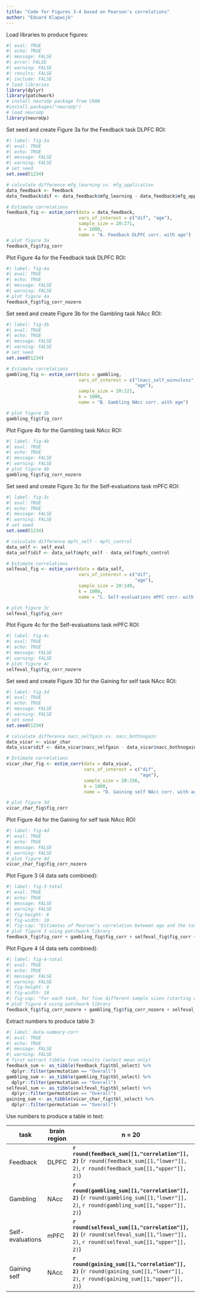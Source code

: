 ```yaml
---
title: "Code for Figures 3-4 based on Pearson's correlations"
author: "Eduard Klapwijk"
---
```

Load libraries to produce figures:
```r
#| eval: TRUE
#| echo: TRUE
#| message: FALSE
#| error: FALSE
#| warning: FALSE
#| results: FALSE
#| include: FALSE
# load libraries
library(dplyr)
library(patchwork)
# install neuroUp package from CRAN
#install.packages("neuroUp")
# load neuroUp
library(neuroUp)
```

Set seed and create Figure 3a for the Feedback task DLPFC ROI:
```r
#| label: fig-3a
#| eval: TRUE
#| echo: TRUE
#| message: FALSE
#| warning: FALSE
# set seed
set.seed(1234)

# calculate difference mfg_learning vs. mfg_application
data_feedback <- feedback
data_feedback$dif <- data_feedback$mfg_learning - data_feedback$mfg_application

# Estimate correlations
feedback_fig <- estim_corr(data = data_feedback,
                           vars_of_interest = c("dif", "age"),
                           sample_size = 20:271, 
                           k = 1000, 
                           name = "A. Feedback DLPFC corr. with age")
# plot figure 3a
feedback_fig$fig_corr
```

Plot Figure 4a for the Feedback task DLPFC ROI:
```r
#| label: fig-4a
#| eval: TRUE
#| echo: TRUE
#| message: FALSE
#| warning: FALSE
# plot figure 4a
feedback_fig$fig_corr_nozero
```

Set seed and create Figure 3b for the Gambling task NAcc ROI:
```r
#| label: fig-3b
#| eval: TRUE
#| echo: TRUE
#| message: FALSE
#| warning: FALSE
# set seed
set.seed(1234)

# Estimate correlations
gambling_fig <- estim_corr(data = gambling, 
                           vars_of_interest = c("lnacc_self_winvsloss", 
                                                "age"), 
                           sample_size = 20:221, 
                           k = 1000, 
                           name = "B. Gambling NAcc corr. with age")

# plot figure 3b
gambling_fig$fig_corr
```

Plot Figure 4b for the Gambling task NAcc ROI:
```r
#| label: fig-4b
#| eval: TRUE
#| echo: TRUE
#| message: FALSE
#| warning: FALSE
# plot figure 4b
gambling_fig$fig_corr_nozero
```

Set seed and create Figure 3c for the Self-evaluations task mPFC ROI:
```r
#| label: fig-3c
#| eval: TRUE
#| echo: TRUE
#| message: FALSE
#| warning: FALSE
# set seed
set.seed(1234)

# calculate difference mpfc_self - mpfc_control
data_self <- self_eval
data_self$dif <- data_self$mpfc_self - data_self$mpfc_control

# Estimate correlations
selfeval_fig <- estim_corr(data = data_self,
                           vars_of_interest = c("dif",
                                                "age"),
                           sample_size = 20:149, 
                           k = 1000, 
                           name = "C. Self-evaluations mPFC corr. with age")

# plot figure 3c
selfeval_fig$fig_corr
```

Plot Figure 4c for the Self-evaluations task mPFC ROI:
```r
#| label: fig-4c
#| eval: TRUE
#| echo: TRUE
#| message: FALSE
#| warning: FALSE
# plot figure 4c
selfeval_fig$fig_corr_nozero
```

Set seed and create Figure 3D for the Gaining for self task NAcc ROI:
```r
#| label: fig-3d
#| eval: TRUE
#| echo: TRUE
#| message: FALSE
#| warning: FALSE
# set seed
set.seed(1234)

# calculate difference nacc_selfgain vs. nacc_bothnogain
data_vicar <- vicar_char
data_vicar$dif <- data_vicar$nacc_selfgain - data_vicar$nacc_bothnogain

# Estimate correlations
vicar_char_fig <- estim_corr(data = data_vicar, 
                             vars_of_interest = c("dif", 
                                                  "age"),
                             sample_size = 20:156, 
                             k = 1000, 
                             name = "D. Gaining self NAcc corr. with age")

# plot figure 3d
vicar_char_fig$fig_corr
```

Plot Figure 4d for the Gaining for self task NAcc ROI:
```r
#| label: fig-4d
#| eval: TRUE
#| echo: TRUE
#| message: FALSE
#| warning: FALSE
# plot figure 4d
vicar_char_fig$fig_corr_nozero
```

Plot Figure 3 (4 data sets combined):
```r
#| label: fig-3-total
#| eval: TRUE
#| echo: TRUE
#| message: FALSE
#| warning: FALSE
#| fig-height: 6
#| fig-width: 10
#| fig-cap: "Estimates of Pearson’s correlation between age and the task effect for five different sample sizes (starting with $N=20$, then 1/5th parts of the total dataset). For each sample size 10 randomly chosen HDCI’s out of the 1000 HDCI’s computed are displayed (in green, permutation numbers used are displayed to the right of each subfigure). The average estimate with credible interval summarizing the 1000 HDCI’s for each sample size are plotted in orange. DLPFC = dorsolateral prefrontal cortex; mPFC = medial prefrontal cortex; NAcc = nucleus accumbens. Age is modeled as linearly increasing or decreasing."
# plot figure 3 using patchwork library
feedback_fig$fig_corr + gambling_fig$fig_corr + selfeval_fig$fig_corr + vicar_char_fig$fig_corr
```

Plot Figure 4 (4 data sets combined):
```r
#| label: fig-4-total
#| eval: TRUE
#| echo: TRUE
#| message: FALSE
#| warning: FALSE
#| fig-height: 6
#| fig-width: 10
#| fig-cap: "For each task, for five different sample sizes (starting with $N=20$, then 1/5th parts of the total dataset), the proportion of intervals not containing the value 0 is plotted in orange. Age is modeled as linearly increasing or decreasing."
# plot figure 4 using patchwork library
feedback_fig$fig_corr_nozero + gambling_fig$fig_corr_nozero + selfeval_fig$fig_corr_nozero + vicar_char_fig$fig_corr_nozero
```

Extract numbers to produce table 3:
```r
#| label: data-summary-corr
#| eval: TRUE
#| echo: TRUE
#| message: FALSE
#| warning: FALSE
# first extract tibble from results (select mean only)
feedback_sum <- as_tibble(feedback_fig$tbl_select) %>%
  dplyr::filter(permutation == "Overall")
gambling_sum <- as_tibble(gambling_fig$tbl_select) %>%
  dplyr::filter(permutation == "Overall")
selfeval_sum <- as_tibble(selfeval_fig$tbl_select) %>%
  dplyr::filter(permutation == "Overall")
gaining_sum <- as_tibble(vicar_char_fig$tbl_select) %>%
  dplyr::filter(permutation == "Overall")
```

Use numbers to produce a table in text:

| task             | brain region | n = 20                                                                                                                    | n = 2/5                                                                                                                                                | n = 3/5                                                                                                                                                | n = 4/5                                                                                                                                                | N = total                                                                                                                                              |
|-----------|-----------|-----------|-----------|-----------|-----------|-----------|
| Feedback         | DLPFC        | **`r round(feedback_sum[[1,"correlation"]], 2)`** (`r round(feedback_sum[[1,"lower"]], 2)`, `r round(feedback_sum[[1,"upper"]], 2)`) | **`r round(feedback_sum[[2,"correlation"]], 2)`** (`r round(feedback_sum[[2,"lower"]], 2)`, `r round(feedback_sum[[2,"upper"]], 2)`), *n =* `r feedback_sum[[2,"N"]]` | **`r round(feedback_sum[[3,"correlation"]], 2)`** (`r round(feedback_sum[[3,"lower"]], 2)`, `r round(feedback_sum[[3,"upper"]], 2)`), *n =* `r feedback_sum[[3,"N"]]` | **`r round(feedback_sum[[4,"correlation"]], 2)`** (`r round(feedback_sum[[4,"lower"]], 2)`, `r round(feedback_sum[[4,"upper"]], 2)`), *n =* `r feedback_sum[[4,"N"]]` | **`r round(feedback_sum[[5,"correlation"]], 2)`** (`r round(feedback_sum[[5,"lower"]], 2)`, `r round(feedback_sum[[5,"upper"]], 2)`), *N* = `r feedback_sum[[5,"N"]]` |
| Gambling         | NAcc         | **`r round(gambling_sum[[1,"correlation"]], 2)`** (`r round(gambling_sum[[1,"lower"]], 2)`, `r round(gambling_sum[[1,"upper"]], 2)`) | **`r round(gambling_sum[[2,"correlation"]], 2)`** (`r round(gambling_sum[[2,"lower"]], 2)`, `r round(gambling_sum[[2,"upper"]], 2)`), *n =* `r gambling_sum[[2,"N"]]` | **`r round(gambling_sum[[3,"correlation"]], 2)`** (`r round(gambling_sum[[3,"lower"]], 2)`, `r round(gambling_sum[[3,"upper"]], 2)`), *n =* `r gambling_sum[[3,"N"]]` | **`r round(gambling_sum[[4,"correlation"]], 2)`** (`r round(gambling_sum[[4,"lower"]], 2)`, `r round(gambling_sum[[4,"upper"]], 2)`), *n =* `r gambling_sum[[4,"N"]]` | **`r round(gambling_sum[[5,"correlation"]], 2)`** (`r round(gambling_sum[[5,"lower"]], 2)`, `r round(gambling_sum[[5,"upper"]], 2)`), *N =* `r gambling_sum[[5,"N"]]` |
| Self-evaluations | mPFC         | **`r round(selfeval_sum[[1,"correlation"]], 2)`** (`r round(selfeval_sum[[1,"lower"]], 2)`, `r round(selfeval_sum[[1,"upper"]], 2)`) | **`r round(selfeval_sum[[2,"correlation"]], 2)`** (`r round(selfeval_sum[[2,"lower"]], 2)`, `r round(selfeval_sum[[2,"upper"]], 2)`), *n =* `r selfeval_sum[[2,"N"]]` | **`r round(selfeval_sum[[3,"correlation"]], 2)`** (`r round(selfeval_sum[[3,"lower"]], 2)`, `r round(selfeval_sum[[3,"upper"]], 2)`), *n =* `r selfeval_sum[[3,"N"]]` | **`r round(selfeval_sum[[4,"correlation"]], 2)`** (`r round(selfeval_sum[[4,"lower"]], 2)`, `r round(selfeval_sum[[4,"upper"]], 2)`), *n =* `r selfeval_sum[[4,"N"]]` | **`r round(selfeval_sum[[5,"correlation"]], 2)`** (`r round(selfeval_sum[[5,"lower"]], 2)`, `r round(selfeval_sum[[5,"upper"]], 2)`), *N* = `r selfeval_sum[[5,"N"]]` |
| Gaining self     | NAcc         | **`r round(gaining_sum[[1,"correlation"]], 2)`** (`r round(gaining_sum[[1,"lower"]], 2)`, `r round(gaining_sum[[1,"upper"]], 2)`)    | **`r round(gaining_sum[[2,"correlation"]], 2)`** (`r round(gaining_sum[[2,"lower"]], 2)`, `r round(gaining_sum[[2,"upper"]], 2)`), *n =* `r gaining_sum[[2,"N"]]`     | **`r round(gaining_sum[[3,"correlation"]], 2)`** (`r round(gaining_sum[[3,"lower"]], 2)`, `r round(gaining_sum[[3,"upper"]], 2)`), *n =* `r gaining_sum[[3,"N"]]`     | **`r round(gaining_sum[[4,"correlation"]], 2)`** (`r round(gaining_sum[[4,"lower"]], 2)`, `r round(gaining_sum[[4,"upper"]], 2)`), *n =* `r gaining_sum[[4,"N"]]`     | **`r round(gaining_sum[[5,"correlation"]], 2)`** (`r round(gaining_sum[[5,"lower"]], 2)`, `r round(gaining_sum[[5,"upper"]], 2)`), *N* = `r gaining_sum[[5,"N"]]`      |
